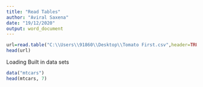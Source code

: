 ---
title: "Read Tables"
author: "Aviral Saxena"
date: "19/12/2020"
output: word_document
---

```{r}
url=read.table("C:\\Users\\91860\\Desktop\\Tomato First.csv",header=TRUE,sep=",")
head(url)
```

Loading Built in data sets
```{r}
data("mtcars")
head(mtcars, 7)
```